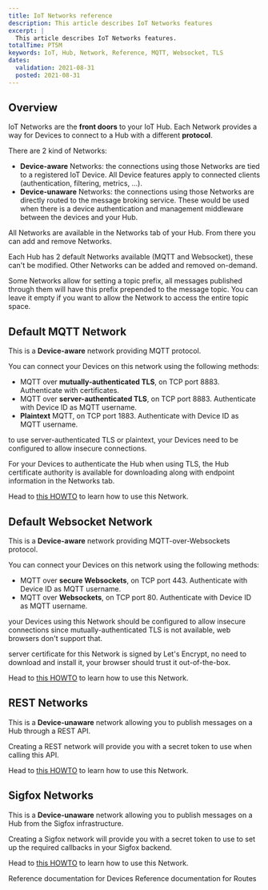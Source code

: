```yaml
---
title: IoT Networks reference
description: This article describes IoT Networks features
excerpt: |
  This article describes IoT Networks features.
totalTime: PT5M
keywords: IoT, Hub, Network, Reference, MQTT, Websocket, TLS
dates:
  validation: 2021-08-31
  posted: 2021-08-31
---
```

## Overview

IoT Networks are the **front doors** to your IoT Hub. Each Network provides a way for Devices to connect to a Hub with a different **protocol**.

There are 2 kind of Networks:
- **Device-aware** Networks: the connections using those Networks are tied to a registered IoT Device. All Device features apply to connected clients (authentication, filtering, metrics, ...).
- **Device-unaware** Networks: the connections using those Networks are directly routed to the message broking service. These would be used when there is a device authentication and management middleware between the devices and your Hub.

All Networks are available in the Networks tab of your Hub. From there you can add and remove Networks.

<Message type="note">

Each Hub has 2 default Networks available (MQTT and Websocket), these can't be modified. Other Networks can be added and removed on-demand.

</Message>

Some Networks allow for setting a topic prefix, all messages published through them will have this prefix prepended to the message topic. You can leave it empty if you want to allow the Network to access the entire topic space.

## Default MQTT Network

This is a **Device-aware** network providing MQTT protocol.

You can connect your Devices on this network using the following methods:
- MQTT over **mutually-authenticated TLS**, on TCP port 8883. Authenticate with certificates.
- MQTT over **server-authenticated TLS**, on TCP port 8883. Authenticate with Device ID as MQTT username.
- **Plaintext** MQTT, on TCP port 1883. Authenticate with Device ID as MQTT username.

<Message type="requirement">

to use server-authenticated TLS or plaintext, your Devices need to be configured to allow insecure connections.

</Message>

For your Devices to authenticate the Hub when using TLS, the Hub certificate authority is available for downloading along with endpoint information in the Networks tab.

Head to [this HOWTO](/iot/iot-hub/how-to/connect-default-mqtt-network/) to learn how to use this Network.

## Default Websocket Network

This is a **Device-aware** network providing MQTT-over-Websockets protocol.

You can connect your Devices on this network using the following methods:
- MQTT over **secure Websockets**, on TCP port 443. Authenticate with Device ID as MQTT username.
- MQTT over **Websockets**, on TCP port 80. Authenticate with Device ID as MQTT username.

<Message type="requirement">

your Devices using this Network should be configured to allow insecure connections since mutually-authenticated TLS is not available, web browsers don't support that.

</Message>

<Message type="note">

server certificate for this Network is signed by Let's Encrypt, no need to download and install it, your browser should trust it out-of-the-box.

</Message>

Head to [this HOWTO](/iot/iot-hub/how-to/connect-default-websocket-network/) to learn how to use this Network.

## REST Networks

This is a **Device-unaware** network allowing you to publish messages on a Hub through a REST API.

Creating a REST network will provide you with a secret token to use when calling this API.

Head to [this HOWTO](/iot/iot-hub/how-to/setup-use-rest-network/) to learn how to use this Network.

## Sigfox Networks

This is a **Device-unaware** network allowing you to publish messages on a Hub from the Sigfox infrastructure.

Creating a Sigfox network will provide you with a secret token to use to set up the required callbacks in your Sigfox backend.

Head to [this HOWTO](/iot/iot-hub/how-to/setup-use-sigfox-network/) to learn how to use this Network.

<Navigation title="See Also">
  <PreviousButton to="/iot/iot-hub/reference-content/devices/">Reference documentation for Devices</PreviousButton>
  <NextButton to="/iot/iot-hub/reference-content/routes/">Reference documentation for Routes</NextButton>
</Navigation>
